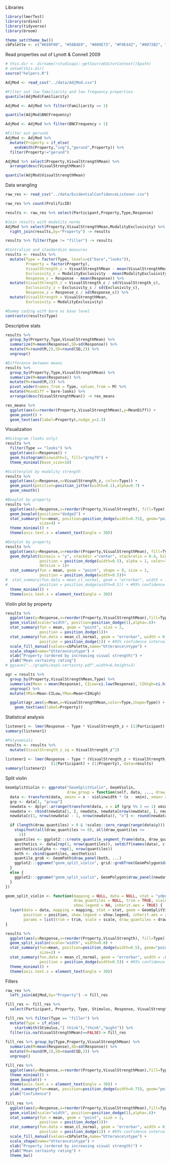 Libraries
```r
library(lmerTest)
library(ordinal)
library(tidyverse)
library(broom)

theme_set(theme_bw())
cbPalette <- c("#E69F00", "#56B4E9", "#009E73", "#F0E442", "#0072B2", "#D55E00", "#CC79A7")
```
Read properties out of Lynott & Connell 2009
```r
# this.dir <- dirname(rstudioapi::getSourceEditorContext()$path)
# setwd(this.dir)
source("helpers.R")

AdjMod <- read_csv("../data/AdjMod.csv")

#Filter out low familiarity and low frequency properties
quantile(AdjMod$Familiarity)

AdjMod <- AdjMod %>% filter(Familiarity == 1)

quantile(AdjMod$BNCFrequency)

AdjMod <- AdjMod %>% filter(BNCFrequency > 1)

#Filter out gerunds
AdjMod <- AdjMod %>% 
  mutate(Property = if_else(
    endsWith(Property,"ing"),"gerund",Property)) %>% 
  filter(Property!="gerund")

AdjMod %>% select(Property,VisualStrengthMean) %>% 
  arrange(desc(VisualStrengthMean))

quantile(AdjMod$VisualStrengthMean)

```
Data wrangling
```r
raw_res <- read_csv("../data/EvidentialConfidenceListener.csv")

raw_res %>% count(ProlificID)

results <- raw_res %>% select(Participant,Property,Type,Response)

#Join results with modality norms
AdjMod %>% select(Property,VisualStrengthMean,ModalityExclusivity) %>% 
  right_join(results,by="Property") -> results

results %>% filter(Type != "filler") -> results

#Centralize and standardize measures
results <- results %>% 
  mutate(Type = factor(Type, levels=c("bare","looks")),
         Property = factor(Property),
         VisualStrength_c = VisualStrengthMean - mean(VisualStrengthMean),
         Exclusivity_c = ModalityExclusivity - mean(ModalityExclusivity),
         Response_c = Response - mean(Response)) %>% 
  mutate(VisualStrength_z = VisualStrength_c / sd(VisualStrength_c),
         Exclusivity_z = Exclusivity_c / sd(Exclusivity_c),
         Response_z = Response_c / sd(Response_c)) %>% 
  mutate(VisualStrength = VisualStrengthMean,
         Exclusivity = ModalityExclusivity)

#Dummy coding with bare as base level
contrasts(results$Type)
```

Descriptive stats
```r
results %>% 
  group_by(Property,Type,VisualStrengthMean) %>% 
  summarize(M=mean(Response),SD=sd(Response)) %>%
  mutate(M=round(M,2),SD=round(SD,2)) %>% 
  ungroup()

#Difference between means
results %>% 
  group_by(Property,Type,VisualStrengthMean) %>% 
  summarize(M=mean(Response)) %>%
  mutate(M=round(M,2)) %>% 
  pivot_wider(names_from = Type, values_from = M) %>% 
  mutate(MeanDiff = bare-looks) %>% 
  arrange(desc(VisualStrengthMean)) -> res_means

res_means %>% 
  ggplot(aes(x=reorder(Property,VisualStrengthMean),y=MeanDiff)) + 
  geom_point() +
  geom_text(aes(label=Property),nudge_y=1.3)
```

Visualization
```r
#Histogram (looks only)
results %>% 
  filter(Type == "looks") %>%
  ggplot(aes(x=Response)) +
  geom_histogram(binwidth=1, fill="grey70") +
  theme_minimal(base_size=18)

#Scatterplot by modality strength
results %>% 
  ggplot(aes(y=Response,x=VisualStrength_z, color=Type)) +
  geom_point(position=position_jitter(width=0.1),alpha=0.7) +
  geom_smooth()

#Boxplot by property
results %>% 
  ggplot(aes(y=Response,x=reorder(Property,VisualStrength), fill=Type)) +
  geom_boxplot(position="dodge2") + 
  stat_summary(fun=mean, position=position_dodge(width=0.75), geom="point", shape=18,
               size=4) +
  theme_minimal() + 
  theme(axis.text.x = element_text(angle = 30))

#Dotplot by property
results %>%
  ggplot(aes(y=Response,x=reorder(Property,VisualStrengthMean), fill=Type)) +
  geom_dotplot(binaxis = "y", stackdir ="center", stackratio = 0.4, binwidth = 2,
               position = position_dodge(width=0.5), alpha = 1, color="gray30", 
               dotsize = 1)+
  stat_summary(fun = mean, geom = "point", shape = 8, size = 1,
               position = position_dodge(width=0.5))+
#  stat_summary(fun.data = mean_cl_normal, geom = "errorbar", width = .6, 
#              position = position_dodge(width=0.5)) + #95% confidence interval for mean
  theme_minimal() + 
  theme(axis.text.x = element_text(angle = 30))
```

Violin plot by property
```r
results %>% 
  ggplot(aes(y=Response,x=reorder(Property,VisualStrengthMean),fill=Type,shape=Type)) +
  geom_violin(scale="width", position=position_dodge(1),alpha=.6)+
  stat_summary(fun = mean, geom = "point", size = 2,
               position = position_dodge(1))+
  stat_summary(fun.data = mean_cl_normal, geom = "errorbar", width = 0, 
               position = position_dodge(1)) + #95% confidence interval for mean
  scale_fill_manual(values=cbPalette,name="Utterance\ntype") +
  scale_shape(name="Utterance\ntype") +
  xlab("Property (ordered by increasing visual strength)") +
  ylab("Mean certainty rating")
# ggsave("../graphs/exp1-certainty.pdf",width=6,height=3)
```
```r
agr = results %>% 
  group_by(Property,VisualStrengthMean,Type) %>% 
  summarize(Mean = mean(Response), CILow=ci.low(Response), CIHigh=ci.high(Response)) %>% 
  ungroup() %>% 
  mutate(YMin=Mean-CILow,YMax=Mean+CIHigh)

  ggplot(agr,aes(y=Mean,x=VisualStrengthMean,color=Type,shape=Type)) +
    geom_text(aes(label=Property))
```

Statistical analysis
```r
listener1 <- lmer(Response ~ Type * VisualStrength_z + (1|Participant) + (1|Property), data=results)
summary(listener1)

#Polynomials
results <- results %>% 
  mutate(VisualStrength_z_sq = VisualStrength_z^2)

listener2 <- lmer(Response ~ Type * (VisualStrength_z + VisualStrength_z_sq) + 
                    (1|Participant) + (1|Property), data=results)
summary(listener2)

```

Split violin
```r
GeomSplitViolin <- ggproto("GeomSplitViolin", GeomViolin, 
                           draw_group = function(self, data, ..., draw_quantiles = NULL) {
  data <- transform(data, xminv = x - violinwidth * (x - xmin), xmaxv = x + violinwidth * (xmax - x))
  grp <- data[1, "group"]
  newdata <- dplyr::arrange(transform(data, x = if (grp %% 2 == 1) xminv else xmaxv), if (grp %% 2 == 1) y else -y)
  newdata <- rbind(newdata[1, ], newdata, newdata[nrow(newdata), ], newdata[1, ])
  newdata[c(1, nrow(newdata) - 1, nrow(newdata)), "x"] <- round(newdata[1, "x"])

  if (length(draw_quantiles) > 0 & !scales::zero_range(range(data$y))) {
    stopifnot(all(draw_quantiles >= 0), all(draw_quantiles <=
      1))
    quantiles <- ggplot2:::create_quantile_segment_frame(data, draw_quantiles)
    aesthetics <- data[rep(1, nrow(quantiles)), setdiff(names(data), c("x", "y")), drop = FALSE]
    aesthetics$alpha <- rep(1, nrow(quantiles))
    both <- cbind(quantiles, aesthetics)
    quantile_grob <- GeomPath$draw_panel(both, ...)
    ggplot2:::ggname("geom_split_violin", grid::grobTree(GeomPolygon$draw_panel(newdata, ...), quantile_grob))
  }
  else {
    ggplot2:::ggname("geom_split_violin", GeomPolygon$draw_panel(newdata, ...))
  }
})

geom_split_violin <- function(mapping = NULL, data = NULL, stat = "ydensity", position = "identity", ..., 
                              draw_quantiles = NULL, trim = TRUE, scale = "area", na.rm = FALSE, 
                              show.legend = NA, inherit.aes = TRUE) {
  layer(data = data, mapping = mapping, stat = stat, geom = GeomSplitViolin, 
        position = position, show.legend = show.legend, inherit.aes = inherit.aes, 
        params = list(trim = trim, scale = scale, draw_quantiles = draw_quantiles, na.rm = na.rm, ...))
}

results %>% 
  ggplot(aes(y=Response,x=reorder(Property,VisualStrength), fill=Type)) +
  geom_split_violin(scale="width", width=0.8) + 
  stat_summary(fun=mean, position=position_dodge(width=0.5), geom="point", shape=18,
               size=2) +
  stat_summary(fun.data = mean_cl_normal, geom = "errorbar", width = .6, 
               position = position_dodge(width=0.5)) + #95% confidence interval for mean
  theme_minimal() + 
  theme(axis.text.x = element_text(angle = 30))

```

Fillers
```r
raw_res %>% 
  left_join(AdjMod,by="Property") -> fill_res

fill_res <- fill_res %>% 
  select(Participant, Property, Type, Stimulus, Response, VisualStrengthMean, ModalityExclusivity)

fill_res %>% filter(Type == "filler") %>% 
  mutate(Type = if_else(
    startsWith(Stimulus,"I think"),"think","might")) %>% 
  filter(is.na(VisualStrengthMean)==FALSE)-> fill_res
  
fill_res %>% group_by(Type,Property,VisualStrengthMean) %>% 
  summarize(M=mean(Response),SD=sd(Response)) %>%
  mutate(M=round(M,2),SD=round(SD,2)) %>% 
  ungroup()

fill_res %>%  
  ggplot(aes(y=Response,x=reorder(Property,VisualStrengthMean),fill=Type)) +
  theme_minimal() + 
  geom_boxplot() + 
  theme(axis.text.x = element_text(angle = 30)) +
  stat_summary(fun=mean, position=position_dodge(width=0.75), geom="point", shape=18, size=4) +
  ylab("Confidence")
  
fill_res %>% 
  ggplot(aes(y=Response,x=reorder(Property,VisualStrengthMean),fill=Type,shape=Type)) +
  geom_violin(scale="width", position=position_dodge(1),alpha=.6)+
  stat_summary(fun = mean, geom = "point", size = 2,
               position = position_dodge(1))+
  stat_summary(fun.data = mean_cl_normal, geom = "errorbar", width = 0, 
               position = position_dodge(1)) + #95% confidence interval for mean
  scale_fill_manual(values=cbPalette,name="Utterance\ntype") +
  scale_shape(name="Utterance\ntype") +
  xlab("Property (ordered by increasing visual strength)") +
  ylab("Mean certainty rating") +
  theme_bw()

```
